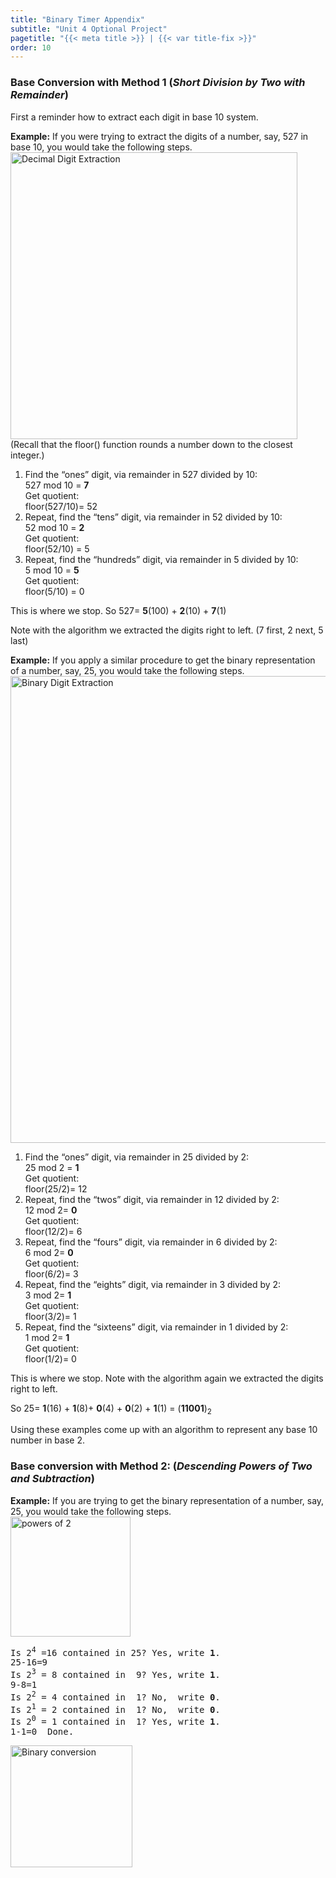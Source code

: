 ```yaml
---
title: "Binary Timer Appendix"
subtitle: "Unit 4 Optional Project"
pagetitle: "{{< meta title >}} | {{< var title-fix >}}"
order: 10
---
```


<h3>Base Conversion with Method 1 (<em>Short Division by Two with
Remainder</em>)</h3>

First a reminder how to extract each digit in base 10 system.



**Example:** If you were trying to extract the digits of a
number, say, 527 in base 10, you would take the following steps.<br />
<img src="/img/6-computers/BinaryClock_img/527.png" title="Decimal Digit Extraction" alt="Decimal Digit Extraction" class="ms-4" width="459"/><br />
(Recall that the floor() function rounds a number down to the closest
integer.)<br />

<ol>

<li>Find the "ones" digit, via remainder in 527 divided by 10: <br />
527 mod 10 = **7**<br /> Get quotient:<br /> floor(527/10)=
52</li>

<li>Repeat, find the "tens" digit, via remainder in 52 divided by 10:
<br /> 52 mod 10 = **2**<br /> Get quotient:<br />
floor(52/10) = 5</li>

<li>Repeat, find the "hundreds" digit, via remainder in 5 divided by 10:
<br /> 5 mod 10 = **5**<br /> Get quotient:<br />
floor(5/10) = 0</li>

</ol>



This is where we stop. So 527= **5**(100) +
**2**(10) + **7**(1)

Note with the algorithm we extracted the digits right to left. (7
first, 2 next, 5 last)



**Example:** If you apply a similar procedure to get the
binary representation of a number, say, 25, you would take the following
steps.<br />
<img src="/img/6-computers/BinaryClock_img/25.png" title="Binary Digit Extraction" alt="Binary Digit Extraction" class="ms-4" width="747"/><br />

<ol>

<li>Find the "ones" digit, via remainder in 25 divided by 2: <br /> 25
mod 2 = **1**<br /> Get quotient:<br /> floor(25/2)=
12</li>

<li>Repeat, find the "twos" digit, via remainder in 12 divided by 2:
<br /> 12 mod 2= **0**<br /> Get quotient:<br />
floor(12/2)= 6</li>

<li>Repeat, find the "fours" digit, via remainder in 6 divided by 2:
<br /> 6 mod 2= **0**<br /> Get quotient:<br /> floor(6/2)=
3</li>

<li>Repeat, find the "eights" digit, via remainder in 3 divided by 2:
<br /> 3 mod 2= **1**<br /> Get quotient:<br /> floor(3/2)=
1</li>

<li>Repeat, find the "sixteens" digit, via remainder in 1 divided by 2:
<br /> 1 mod 2= **1**<br /> Get quotient:<br /> floor(1/2)=
0</li>

</ol>



This is where we stop. Note with the algorithm again we extracted the
digits right to left.

So 25= **1**(16) + **1**(8)+
**0**(4) + **0**(2) + **1**(1) =
(**11001**)<sub>2</sub>

Using these examples come up with an algorithm to represent any base
10 number in base 2.

<h3>Base conversion with Method 2: (<em>Descending Powers of Two and
Subtraction</em>)</h3>

<b>Example:</b> If you are trying to get the binary representation of a
number, say, 25, you would take the following steps.<br>
<img src="/img/6-computers/BinaryClock_img/powersOfTwo.png" title="powers of 2" alt="powers of 2" class="ms-4" width="192"/><br>

```{=html}
<pre  style="width:400px">
Is 2<sup>4</sup> =16 contained in 25? Yes, write <b>1</b>.
25-16=9
Is 2<sup>3</sup> = 8 contained in  9? Yes, write <b>1</b>.
9-8=1
Is 2<sup>2</sup> = 4 contained in  1? No,  write <b>0</b>.
Is 2<sup>1</sup> = 2 contained in  1? No,  write <b>0</b>.
Is 2<sup>0</sup> = 1 contained in  1? Yes, write <b>1</b>.
1-1=0  Done.
</pre>
```
<img src="/img/6-computers/BinaryClock_img/BinaryConversion.png" title="Binary conversion" alt="Binary conversion" class="ms-4" width="195"/>
